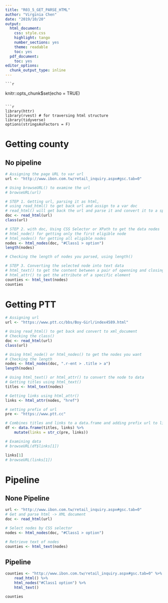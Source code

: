 ```yaml
---
title: "R03_5_GET_PARSE_HTML"
author: "Virginia Chen"
date: "2019/10/20"
output:
  html_document:
    css: style.css
    highlight: tango
    number_sections: yes
    theme: readable
    toc: yes
  pdf_document:
    toc: yes
editor_options:
  chunk_output_type: inline
---
```

    
    ```r
knitr::opts_chunk$set(echo = TRUE)
```

```r
library(httr)
library(rvest) # for traversing html structure
library(tidyverse)
options(stringsAsFactors = F)
```


# Getting county

## No pipeline

```r
# Assigning the page URL to var url
url <- "http://www.ibon.com.tw/retail_inquiry.aspx#gsc.tab=0"

# Using browseURL() to examine the url
# browseURL(url)

# STEP 1. Getting url, parsing it as html, 
# using read_html() to get back url and assign to a var doc
# read_html() will get back the url and parse it and convert it to a specific datatype, named html_document.
doc <- read_html(url)
class(url)

# STEP 2. with doc, Using CSS Selector or XPath to get the data nodes
# html_node() for getting only the first eligible node
# html_nodes() for getting all eligible nodes
nodes <- html_nodes(doc, "#Class1 > option")
length(nodes)

# Checking the length of nodes you parsed, using length()

# STEP 3. Converting the selected node into text data
# html_text() to get the content between a pair of openning and closing tags
# html_attr() to get the attribute of a specific element
counties <- html_text(nodes)
counties

```



# Getting PTT
```r
# Assigning url
url <- "https://www.ptt.cc/bbs/Boy-Girl/index4589.html"

# Using read_html() to get back and convert to xml_document
# Checking the class()
doc <- read_html(url)
class(url)

# Using html_node() or html_nodes() to get the nodes you want
# Checking the length
nodes <- html_nodes(doc, ".r-ent > .title > a")
length(nodes)

# Using html_text() or html_attr() to convert the node to data
# Getting titles using html_text()
titles <- html_text(nodes)

# Getting links using html_attr()
links <- html_attr(nodes, "href")

# setting prefix of url
pre <- "https://www.ptt.cc"

# Combines titles and links to a data.frame and adding prefix url to links
df <- data.frame(titles, links) %>%
    mutate(links = str_c(pre, links))

# Examining data
# browseURL(df$links[1])

links[1]
# browseURL(links[1])
```


# Pipeline

## None Pipeline
```r
url <- "http://www.ibon.com.tw/retail_inquiry.aspx#gsc.tab=0"
# Get and parse html -> XML document
doc <- read_html(url)

# Select nodes by CSS selector
nodes <- html_nodes(doc, "#Class1 > option")

# Retrieve text of nodes
counties <- html_text(nodes)
```



## Pipeline
```r
counties <- "http://www.ibon.com.tw/retail_inquiry.aspx#gsc.tab=0" %>%
    read_html() %>%
    html_nodes("#Class1 option") %>%
    html_text()

counties
```
